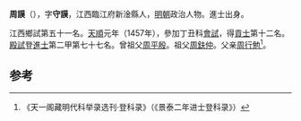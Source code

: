 '''周謨'''（{{bd|1428年||？}}），字'''守謨'''，江西臨江府新淦縣人，[[明朝|明朝]]政治人物。進士出身。

江西鄉試第五十一名。[[天顺_(明朝)|天順]]元年（1457年），參加丁丑科[[會試|會試]]，得[[貢士|貢士]]第十二名。[[殿試|殿試]]登[[進士|進士]]第二甲第七十七名。曾祖父[[周平殷|周平殷]]。祖父[[周鈇仲|周鈇仲]]。父亲[[周行勉|周行勉]]<ref>《天一阁藏明代科举录选刊·登科录》（《景泰二年进士登科录》）</ref>。

==参考==
{{reflist}}
{{明朝人物小作品}}
{{天順元年丁丑科殿試金榜}}